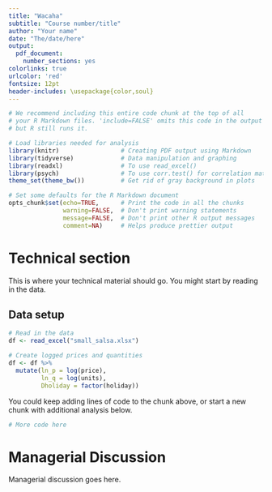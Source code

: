 ```yaml
---
title: "Wacaha"
subtitle: "Course number/title"
author: "Your name"
date: "The/date/here"
output:
  pdf_document:
    number_sections: yes
colorlinks: true
urlcolor: 'red'
fontsize: 12pt
header-includes: \usepackage{color,soul}
---
```


```r
# We recommend including this entire code chunk at the top of all 
# your R Markdown files. 'include=FALSE' omits this code in the output
# but R still runs it.

# Load libraries needed for analysis
library(knitr)                 # Creating PDF output using Markdown
library(tidyverse)             # Data manipulation and graphing
library(readxl)                # To use read_excel()
library(psych)                 # To use corr.test() for correlation matrices
theme_set(theme_bw())          # Get rid of gray background in plots

# Set some defaults for the R Markdown document
opts_chunk$set(echo=TRUE,      # Print the code in all the chunks
               warning=FALSE,  # Don't print warning statements
               message=FALSE,  # Don't print other R output messages
               comment=NA)     # Helps produce prettier output
```

# Technical section

This is where your technical material should go. You might start by reading in the data.

## Data setup
```r
# Read in the data
df <- read_excel("small_salsa.xlsx")

# Create logged prices and quantities
df <- df %>% 
  mutate(ln_p = log(price),
         ln_q = log(units),
         Dholiday = factor(holiday))
```

You could keep adding lines of code to the chunk above, or start a new chunk with additional analysis below.

```r
# More code here

```

# Managerial Discussion

Managerial discussion goes here.
